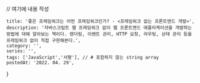 
// 여기에 내용 작성

    title: '좋은 프레임워크는 어떤 프레임워크인가? - <프레임워크 없는 프론트엔드 개발>',
    description: '자바스크립트 웹 프레임워크 없이 웹 프론트엔드 애플리케이션을 개발하는 방법에 대해 알아보는 책이다. 렌더링, 이벤트 관리, HTTP 요청, 라우팅, 상태 관리 등을 프레임워크 없이 직접 구현해본다.',
    category: '',
    series: '',
    tags: ['JavaScript','서평'], // # 포함하지 않는 string array
    postedAt: '2022. 04. 29',
}